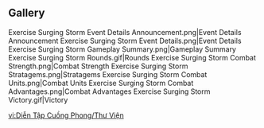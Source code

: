 {{Event Tabs
|subpage2 = Combat Units
|subpage1 = Stratagems
}}

==Gallery==
<gallery>
Exercise Surging Storm Event Details Announcement.png|Event Details Announcement
Exercise Surging Storm Event Details.png|Event Details
Exercise Surging Storm Gameplay Summary.png|Gameplay Summary
Exercise Surging Storm Rounds.gif|Rounds
Exercise Surging Storm Combat Strength.png|Combat Strength
Exercise Surging Storm Stratagems.png|Stratagems
Exercise Surging Storm Combat Units.png|Combat Units
Exercise Surging Storm Combat Advantages.png|Combat Advantages
Exercise Surging Storm Victory.gif|Victory
</gallery>

[[vi:Diễn Tập Cuồng Phong/Thư Viện]]